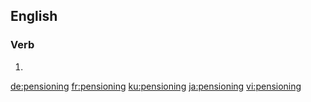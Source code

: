 ==English==

===Verb===
{{head|en|present participle}}

# {{present participle of|pension|lang=en}}

[[de:pensioning]]
[[fr:pensioning]]
[[ku:pensioning]]
[[ja:pensioning]]
[[vi:pensioning]]